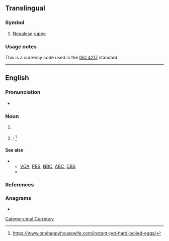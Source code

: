 {{also|npr.}}
{{wikipedia|dab=NPR (disambiguation)}}
==Translingual==

===Symbol===
{{head|mul|symbol}}

# [[Nepalese]] [[rupee]]

===Usage notes===
This is a currency code used in the [[w:ISO 4217|ISO 4217]] standard.

[[Category:mul:Currency]]

----

==English==

===Pronunciation===
* {{rhymes|en|ɑː(ɹ)|s=3}}

===Noun===
{{en-noun|-}}

# {{lb|en|US|radio}} {{initialism of|en|[[national|National]] [[public|Public]] [[radio|Radio]]}}
# {{lb|en|pressure cooking}}: {{initialism of|en|[[natural|Natural]] [[pressure|Pressure]] [[release|Release]]}}<ref>https://www.onehappyhousewife.com/instant-pot-hard-boiled-eggs/</ref>

====See also====
* {{sense|National Public Radio}}
** [[VOA]], [[PBS]], [[NBC]], [[ABC]], [[CBS]]
** {{pedia|National Public Radio}}

===References===
<References/>

===Anagrams===
* {{anagrams|en|a=npr|PNR|PRN|RPN}}